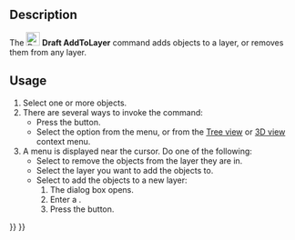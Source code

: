<languages/>
<translate>

<!--T:1-->
{{Docnav
|[[Draft_SelectGroup|SelectGroup]]
|[[Draft_AddToGroup|AddToGroup]]
|[[Draft_Workbench|Draft]]
|IconL=Draft_SelectGroup.svg
|IconR=Draft_AddToGroup.svg
|IconC=Workbench_Draft.svg
}}

<!--T:2-->
{{GuiCommand
|Name=Draft AddToLayer
|MenuLocation=Utilities → Add to layer...
|Workbenches=[[Draft_Workbench|Draft]]
|Version=1.1
|SeeAlso=[[Draft_LayerManager|Draft LayerManager]]
}}

==Description== <!--T:3-->

<!--T:4-->
The [[Image:Draft_AddToLayer.svg|24px]] '''Draft AddToLayer''' command adds objects to a layer, or removes them from any layer. {{Version|1.1}}

==Usage== <!--T:5-->

<!--T:6-->
# Select one or more objects.
# There are several ways to invoke the command:
#* Press the {{Button|[[Image:Draft_AddToLayer.svg|16px]] [[Draft_AddToLayer|Add to layer...]]}} button.
#* Select the {{MenuCommand|Utilities → [[Image:Draft_AddToLayer.svg|16px]] Add to layer...}} option from the menu, or from the [[Tree_view|Tree view]] or [[3D_view|3D view]] context menu.
# A menu is displayed near the cursor. Do one of the following:
#* Select {{MenuCommand|[[Image:List-remove.svg|16px]] Remove from layer}} to remove the objects from the layer they are in.
#* Select the layer you want to add the objects to.
#* Select {{MenuCommand|[[Image:List-add.svg|16px]] Add to new layer...}} to add the objects to a new layer:
#*# The {{MenuCommand|Create new layer}} dialog box opens.
#*# Enter a {{MenuCommand|Layer name}}.
#*# Press the {{Button|OK}} button.


<!--T:7-->
{{Docnav
|[[Draft_SelectGroup|SelectGroup]]
|[[Draft_AddToGroup|AddToGroup]]
|[[Draft_Workbench|Draft]]
|IconL=Draft_SelectGroup.svg
|IconR=Draft_AddToGroup.svg
|IconC=Workbench_Draft.svg
}}

</translate>
{{Draft Tools navi{{#translation:}}}}
{{Userdocnavi{{#translation:}}}}